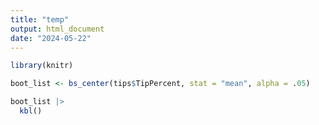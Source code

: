 ```yaml
---
title: "temp"
output: html_document
date: "2024-05-22"
---
```


```r
library(knitr)
```

```r
boot_list <- bs_center(tips$TipPercent, stat = "mean", alpha = .05)
```

```r
boot_list |>
  kbl()
```

